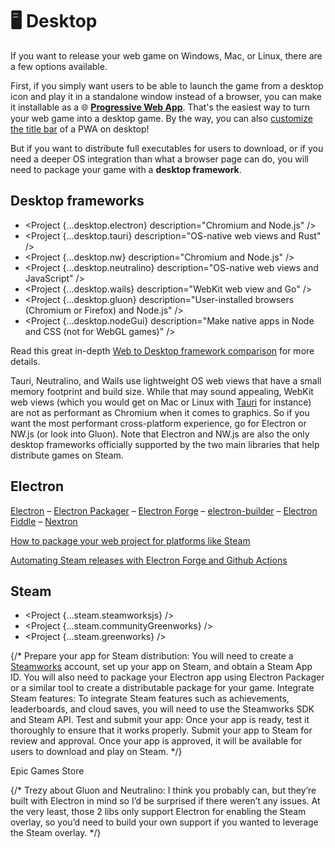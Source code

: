 
# 🖥 Desktop

If you want to release your web game on Windows, Mac, or Linux, there are a few options available.

First, if you simply want users to be able to launch the game from a desktop icon and play it in a standalone window instead of a browser, you can make it installable as a 🌐 [**Progressive Web App**](/publishing/pwa). That's the easiest way to turn your web game into a desktop game. By the way, you can also [customize the title bar](https://learn.microsoft.com/en-us/microsoft-edge/progressive-web-apps-chromium/how-to/window-controls-overlay) of a PWA on desktop!

But if you want to distribute full executables for users to download, or if you need a deeper OS integration than what a browser page can do, you will need to package your game with a **desktop framework**.

## Desktop frameworks

- <Project {...desktop.electron} description="Chromium and Node.js" />
- <Project {...desktop.tauri} description="OS-native web views and Rust" />
- <Project {...desktop.nw} description="Chromium and Node.js" />
- <Project {...desktop.neutralino} description="OS-native web views and JavaScript" />
- <Project {...desktop.wails} description="WebKit web view and Go" />
- <Project
    {...desktop.gluon}
    description="User-installed browsers (Chromium or Firefox) and Node.js"
  />
- <Project
    {...desktop.nodeGui}
    description="Make native apps in Node and CSS (not for WebGL games)"
  />

Read this great in-depth [Web to Desktop framework comparison](https://github.com/Elanis/web-to-desktop-framework-comparison) for more details.

Tauri, Neutralino, and Wails use lightweight OS web views that have a small memory footprint and build size. While that may sound appealing, WebKit web views (which you would get on Mac or Linux with [Tauri](https://tauri.app/v1/references/webview-versions/) for instance) are not as performant as Chromium when it comes to graphics. So if you want the most performant cross-platform experience, go for Electron or NW.js (or look into Gluon). Note that Electron and NW.js are also the only desktop frameworks officially supported by the two main libraries that help distribute games on Steam.

## Electron

<Todo>

[Electron](https://www.electronjs.org/) – [Electron Packager](https://github.com/electron/electron-packager) – [Electron Forge](https://www.electronforge.io/) – [electron-builder](https://www.electron.build/) – [Electron Fiddle](https://www.electronjs.org/fiddle) – [Nextron](https://github.com/saltyshiomix/nextron)

[How to package your web project for platforms like Steam](https://codepen.io/punkydrewster713/post/package-web-project-for-steam)

[Automating Steam releases with Electron Forge and Github Actions](https://trashmoon.com/blog/2022/automating-steam-releases-for-html-games-with-electron-forge-and-github-actions/)

</Todo>

## Steam

- <Project {...steam.steamworksjs} />
- <Project {...steam.communityGreenworks} />
- <Project {...steam.greenworks} />

{/* Prepare your app for Steam distribution: You will need to create a [Steamworks](https://partner.steamgames.com/) account, set up your app on Steam, and obtain a Steam App ID. You will also need to package your Electron app using Electron Packager or a similar tool to create a distributable package for your game. Integrate Steam features: To integrate Steam features such as achievements, leaderboards, and cloud saves, you will need to use the Steamworks SDK and Steam API. Test and submit your app: Once your app is ready, test it thoroughly to ensure that it works properly. Submit your app to Steam for review and approval. Once your app is approved, it will be available for users to download and play on Steam. */}

<Todo>

Epic Games Store

</Todo>

{/* Trezy about Gluon and Neutralino: I think you probably can, but they’re built with Electron in mind so I’d be surprised if there weren’t any issues. At the very least, those 2 libs only support Electron for enabling the Steam overlay, so you’d need to build your own support if you wanted to leverage the Steam overlay. */}
